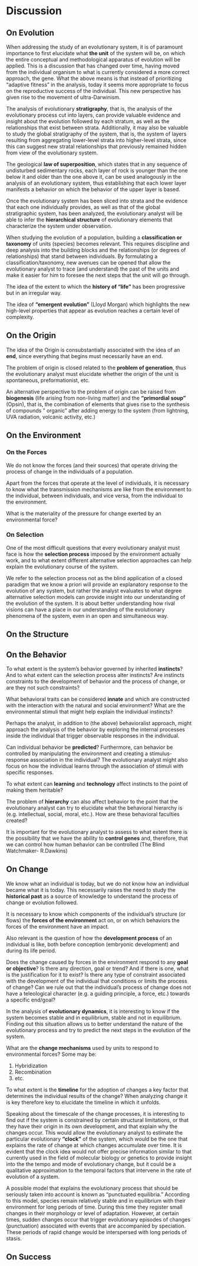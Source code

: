 # Discussion

## On Evolution

When addressing the study of an evolutionary system, it is of paramount importance to first elucidate what **the unit** of the system will be, on which the entire conceptual and methodological apparatus of evolution will be applied. This is a discussion that has changed over time, having moved from the individual organism to what is currently considered a more correct approach, the gene. What the above means is that instead of prioritizing "adaptive fitness" in the analysis, today it seems more appropriate to focus on the reproductive success of the individual. This new perspective has given rise to the movement of ultra-Darwinism.

The analysis of evolutionary **stratigraphy**, that is, the analysis of the evolutionary process cut into layers, can provide valuable evidence and insight about the evolution followed by each stratum, as well as the relationships that exist between strata. Additionally, it may also be valuable to study the global stratigraphy of the system, that is, the system of layers resulting from aggregating lower-level strata into higher-level strata, since this can suggest new stratal relationships that previously remained hidden from view of the evolutionary system.

The geological **law of superposition**, which states that in any sequence of undisturbed sedimentary rocks, each layer of rock is younger than the one below it and older than the one above it, can be used analogously in the analysis of an evolutionary system, thus establishing that each lower layer manifests a behavior on which the behavior of the upper layer is based.

Once the evolutionary system has been sliced into strata and the evidence that each one individually provides, as well as that of the global stratigraphic system, has been analyzed, the evolutionary analyst will be able to infer the **hierarchical structure** of evolutionary elements that characterize the system under observation.

When studying the evolution of a population, building a **classification or taxonomy** of units (species) becomes relevant. This requires discipline and deep analysis into the building blocks and the relationships (or degrees of relationships) that stand between individuals. By formulating a classification/taxonomy, new avenues can be opened that allow the evolutionary analyst to trace (and understand) the past of the units and make it easier for him to foresee the next steps that the unit will go through.

The idea of the extent to which the **history of "life"** has been progressive but in an irregular way.

The idea of **"emergent evolution"** (Lloyd Morgan) which highlights the new high-level properties that appear as evolution reaches a certain level of complexity.

## On the Origin

The idea of the Origin is consubstantially associated with the idea of an **end**, since everything that begins must necessarily have an end.

The problem of origin is closed related to the **problem of generation**, thus the evolutionary analyst must elucidate whether the origin of the unit is spontaneous, preformationist, etc.

An alternative perspective to the problem of origin can be raised from **biogenesis** (life arising from non-living matter) and the **"primordial soup"** (Opsin), that is, the combination of elements that gives rise to the synthesis of compounds " organic" after adding energy to the system (from lightning, UVA radiation, volcanic activity, etc.)



## On the Environment

### On the Forces

We do not know the forces (and their sources) that operate driving the process of change in the individuals of a population.

Apart from the forces that operate at the level of individuals, it is necessary to know what the transmission mechanisms are like from the environment to the individual, between individuals, and vice versa, from the individual to the environment.

What is the materiality of the pressure for change exerted by an environmental force?

### On Selection

One of the most difficult questions that every evolutionary analyst must face is how the **selection process** imposed by the environment actually work, and to what extent different alternative selection approaches can help explain the evolutionary course of the system.

We refer to the selection process not as the blind application of a closed paradigm that we know a priori will provide an explanatory response to the evolution of any system, but rather the analyst evaluates to what degree alternative selection models can provide insight into our understanding of the evolution of the system. It is about better understanding how rival visions can have a place in our understanding of the evolutionary phenomena of the system, even in an open and simultaneous way.

## On the Structure

## On the Behavior

To what extent is the system's behavior governed by inherited **instincts**? And to what extent can the selection process alter instincts? Are instincts constraints to the development of behavior and the process of change, or are they not such constraints?

What behavioral traits can be considered **innate** and which are constructed with the interaction with the natural and social environment? What are the environmental stimuli that might help explain the individual instincts?

Perhaps the analyst, in addition to (the above) behavioralist approach, might approach the analysis of the behavior by exploring the internal processes inside the individual that trigger observable responses in the individual.

Can individual behavior be **predicted**? Furthermore, can behavior be controlled by manipulating the environment and creating a stimulus-response association in the individual? The evolutionary analyst might also focus on how the individual learns through the association of stimuli with specific responses.

To what extent can **learning** and **technology** affect instincts to the point of making them heritable?

The problem of **hierarchy** can also affect behavior to the point that the evolutionary analyst can try to elucidate what the behavioral hierarchy is (e.g. intellectual, social, moral, etc.). How are these behavioral faculties created?

It is important for the evolutionary analyst to assess to what extent there is the possibility that we have the ability to **control genes** and, therefore, that we can control how human behavior can be controlled (The Blind Watchmaker- R.Dawkins)

## On Change

We know what an individual is today, but we do not know how an individual became what it is today. This necessarily raises the need to study the **historical past** as a source of knowledge to understand the process of change or evolution followed.

It is necessary to know which components of the individual's structure (or flows) the **forces of the environment** act on, or on which behaviors the forces of the environment have an impact.

Also relevant is the question of how the **development process** of an individual is like, both before conception (embryonic development) and during its life period.

Does the change caused by forces in the environment respond to any **goal or objective**? Is there any direction, goal or trend? And if there is one, what is the justification for it to exist? Is there any type of constraint associated with the development of the individual that conditions or limits the process of change? Can we rule out that the individual's process of change does not have a teleological character (e.g. a guiding principle, a force, etc.) towards a specific end/goal?

In the analysis of **evolutionary dynamics**, it is interesting to know if the system becomes stable and in equilibrium, stable and not in equilibrium. Finding out this situation allows us to better understand the nature of the evolutionary process and try to predict the next steps in the evolution of the system.

What are the **change mechanisms** used by units to respond to environmental forces? Some may be:

1)  Hybridization
2)  Recombination
3)  etc.

To what extent is the **timeline** for the adoption of changes a key factor that determines the individual results of the change? When analyzing change it is key therefore key to elucidate the timeline in which it unfolds.

Speaking about the timescale of the change processes, it is interesting to find out if the system is constrained by certain structural limitations, or that they have their origin in its own development, and that explain why the changes occur. This would allow the evolutionary analyst to estimate the particular evolutionary **"clock"** of the system, which would be the one that explains the rate of change at which changes accumulate over time. It is evident that the clock idea would not offer precise information similar to that currently used in the field of molecular biology or genetics to provide insight into the the tempo and mode of evolutionary change, but it could be a qualitative approximation to the temporal factors that intervene in the rate of evolution of a system.

A possible model that explains the evolutionary process that should be seriously taken into account is known as "punctuated equilibria." According to this model, species remain relatively stable and in equilibrium with their environment for long periods of time. During this time they register small changes in their morphology or level of adaptation. However, at certain times, sudden changes occur that trigger evolutionary episodes of changes (punctuation) associated with events that are accompanied by speciation. These periods of rapid change would be interspersed with long periods of stasis.

## On Success

